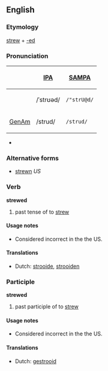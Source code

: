==English==

===Etymology===
[[strew]] + [[-ed]]

===Pronunciation===
{{rfap|UK}}
{| border=1 cellpadding=5
! !! [[w:IPA|IPA]] !! [[w:SAMPA|SAMPA]]
|-
! <!-- Name this dialect? -->
| /ˈstrʊəd/ || <tt>/"strU@d/</tt>
|-
! [[GenAm]]
| /strud/ || <tt>/strud/</tt>
|}
{{rft|This entire pronunciation section seems incorrect}}
*{{audio|en-us-strewed.ogg|Audio (US)}}

===Alternative forms===
* [[strewn]] ''US''

===Verb===
'''strewed'''

# {{UK}} past tense of to [[strew]]

====Usage notes====
*Considered incorrect in the the US.

====Translations====
*Dutch: [[strooide]], [[strooiden]]

===Participle===
'''strewed'''

# past participle of to [[strew]]

====Usage notes====
*Considered incorrect in the the US.

====Translations====
*Dutch: [[gestrooid]]